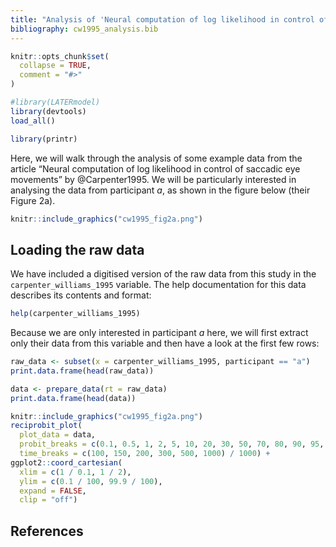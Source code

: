 ```yaml
---
title: "Analysis of 'Neural computation of log likelihood in control of saccadic eye movements'"
bibliography: cw1995_analysis.bib
---
```


```r
knitr::opts_chunk$set(
  collapse = TRUE,
  comment = "#>"
)
```

```r
#library(LATERmodel)
library(devtools)
load_all()
```

```r
library(printr)
```

Here, we will walk through the analysis of some example data from the article "Neural computation of log likelihood in control of saccadic eye movements" by @Carpenter1995.
We will be particularly interested in analysing the data from participant *a*, as shown in the figure below (their Figure 2a).

```r
knitr::include_graphics("cw1995_fig2a.png")
```


## Loading the raw data

We have included a digitised version of the raw data from this study in the `carpenter_williams_1995` variable.
The help documentation for this data describes its contents and format:

<!-- printr.help.sections = "format" -->
```r
help(carpenter_williams_1995)
```

Because we are only interested in participant *a* here, we will first extract only their data from this variable and then have a look at the first few rows:
```r
raw_data <- subset(x = carpenter_williams_1995, participant == "a")
print.data.frame(head(raw_data))
```

```r
data <- prepare_data(rt = raw_data)
print.data.frame(head(data))
```

```r
knitr::include_graphics("cw1995_fig2a.png")
reciprobit_plot(
  plot_data = data,
  probit_breaks = c(0.1, 0.5, 1, 2, 5, 10, 20, 30, 50, 70, 80, 90, 95, 98, 99, 99.5, 99.9),
  time_breaks = c(100, 150, 200, 300, 500, 1000) / 1000) +
ggplot2::coord_cartesian(
  xlim = c(1 / 0.1, 1 / 2),
  ylim = c(0.1 / 100, 99.9 / 100),
  expand = FALSE,
  clip = "off")
```


## References
